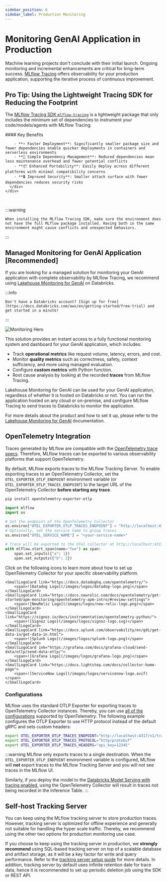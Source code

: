 ```yaml
---
sidebar_position: 6
sidebar_label: Production Monitoring
---
```




# Monitoring GenAI Application in Production

Machine learning projects don't conclude with their initial launch. Ongoing monitoring and incremental enhancements are critical for long-term success. [MLflow Tracing](/tracing) offers observability for your production application, supporting the iterative process of continuous improvement.


## Pro Tip: Using the Lightweight Tracing SDK for Reducing the Footprint

The [MLflow Tracing SDK `mlflow-tracing`](/tracing/minimal-sdk) is a lightweight package that only includes the minimum set of dependencies to instrument your code/models/agents with MLflow Tracing.

<Card>
  <div className="flex-column">
    <div className="flex-row">
      <div className="flex-item">
        #### Key Benefits

        - **⚡️ Faster Deployment**: Significantly smaller package size and fewer dependencies enable quicker deployments in containers and serverless environments
        - **🔧 Simple Dependency Management**: Reduced dependencies mean less maintenance overhead and fewer potential conflicts
        - **📦 Enhanced Portability**: Easily deploy across different platforms with minimal compatibility concerns
        - **🔒 Improved Security**: Smaller attack surface with fewer dependencies reduces security risks
      </div>
    </div>
  </div>
</Card>

<br/>

:::warning

    When installing the MLflow Tracing SDK, make sure the environment does not have the full MLflow package installed. Having both in the same environment might cause conflicts and unexpected behaviors.

:::

## Managed Monitoring for GenAI Application [Recommended]

If you are looking for a managed solution for monitoring your GenAI application with complete observability by MLflow Tracing, we recommend using [Lakehouse Monitoring for GenAI](https://docs.databricks.com/aws/en/generative-ai/agent-evaluation/monitoring) on Databricks.

:::info

    Don't have a Databricks account? [Sign up for free](https://docs.databricks.com/aws/en/getting-started/free-trial) and get started in a minute!

:::

![Monitoring Hero](https://assets.docs.databricks.com/_static/images/generative-ai/monitoring/monitoring-hero.gif)

This solution provides an instant access to a fully functional monitoring system and dashboard for your GenAI application, which includes:

* Track **operational metrics** like request volume, latency, errors, and cost.
* Monitor **quality metrics** such as correctness, safety, context sufficiency, and more using managed evaluation.
* Configure **custom metrics** with Python function.
* Root cause analysis by looking at the recorded **traces** from MLflow Tracing.

Lakehouse Monitoring for GenAI can be used for your GenAI application, regardless of whether it is hosted on Databricks or not. You can run the application hosted on any cloud or on-premise, and configure MLflow Tracing to send traces to Databricks to monitor the application.

For more details about the product and how to set it up, please refer to the [Lakehouse Monitoring for GenAI](https://docs.databricks.com/aws/en/generative-ai/agent-evaluation/monitoring) documentation.

## OpenTelemetry Integration

Traces generated by MLflow are compatible with the [OpenTelemetry trace specs](https://opentelemetry.io/docs/specs/otel/trace/api/#span). Therefore, MLflow traces can be exported to various observability platforms that support OpenTelemetry.


By default, MLflow exports traces to the MLflow Tracking Server. To enable exporting traces to an OpenTelemetry Collector, set the `OTEL_EXPORTER_OTLP_ENDPOINT` environment variable (or `OTEL_EXPORTER_OTLP_TRACES_ENDPOINT`) to the target URL of the OpenTelemetry Collector **before starting any trace**.

```bash
pip install opentelemetry-exporter-otlp
```

```python
import mlflow
import os

# Set the endpoint of the OpenTelemetry Collector
os.environ["OTEL_EXPORTER_OTLP_TRACES_ENDPOINT"] = "http://localhost:4317/v1/traces"
# Optionally, set the service name to group traces
os.environ["OTEL_SERVICE_NAME"] = "<your-service-name>"

# Trace will be exported to the OTel collector at http://localhost:4317/v1/traces
with mlflow.start_span(name="foo") as span:
    span.set_inputs({"a": 1})
    span.set_outputs({"b": 2})
```


Click on the following icons to learn more about how to set up OpenTelemetry Collector for your specific observability platform.

<CardGroup isSmall>

    <SmallLogoCard link="https://docs.datadoghq.com/opentelemetry/">
        <span>![Datadog Logo](/images/logos/datadog-logo.png)</span>
    </SmallLogoCard>
    <SmallLogoCard link="https://docs.newrelic.com/docs/opentelemetry/get-started/apm-monitoring/opentelemetry-apm-intro/#review-settings">
        <span>![NewRelic Logo](/images/logos/new-relic-logo.png)</span>
    </SmallLogoCard>
    <SmallLogoCard link="https://signoz.io/docs/instrumentation/opentelemetry-python/">
        <span>![Signoz Logo](/images/logos/signoz-logo.svg)</span>
    </SmallLogoCard>
    <SmallLogoCard link="https://docs.splunk.com/observability/en/gdi/get-data-in/get-data-in.html">
        <span>![Splunk Logo](/images/logos/splunk-logo.png)</span>
    </SmallLogoCard>
    <SmallLogoCard ink="https://grafana.com/docs/grafana-cloud/send-data/otlp/send-data-otlp/">
        <span>![Grafana Logo](/images/logos/grafana-logo.png)</span>
    </SmallLogoCard>
    <SmallLogoCard link="https://docs.lightstep.com/docs/collector-home-page">
        <span>![ServiceNow Logo](/images/logos/servicenow-logo.avif)</span>
    </SmallLogoCard>

</CardGroup>

### Configurations

MLflow uses the standard OTLP Exporter for exporting traces to OpenTelemetry Collector instances. Thereby, you can use [all of the configurations](https://opentelemetry.io/docs/languages/sdk-configuration/otlp-exporter/) supported by OpenTelemetry. The following example configures the OTLP Exporter to use HTTP protocol instead of the default gRPC and sets custom headers:

```bash
export OTEL_EXPORTER_OTLP_TRACES_ENDPOINT="http://localhost:4317/v1/traces"
export OTEL_EXPORTER_OTLP_TRACES_PROTOCOL="http/protobuf"
export OTEL_EXPORTER_OTLP_TRACES_HEADERS="api_key=12345"
```

:::warning
MLflow only exports traces to a single destination. When the `OTEL_EXPORTER_OTLP_ENDPOINT` environment variable is configured, MLflow will **not** export traces to the MLflow Tracking Server and you will not see traces in the MLflow UI.

Similarly, if you deploy the model to the [Databricks Model Serving with tracing enabled](https://docs.databricks.com/en/mlflow/mlflow-tracing.html#use-mlflow-tracing-in-production), using the OpenTelemetry Collector will result in traces not being recorded in the Inference Table.
:::


## Self-host Tracking Server

You can keep using the MLflow tracking server to store production traces. However, tracking server is optimized for offline experience and generally not suitable for handling the hyper scale traffic. Thereby, we recommend using the other two options for production monitoring use case.

If you choose to keep using the tracking server in production, we **strongly recommend** using SQL-based tracking server on top of a scalable database and artifact storage, as it will be a key factor for write and query performance. Refer to the [tracking server setup guide](/tracking#tracking-setup) for more details. In addition, tracking server by default uses infinite retention date for trace data, hence it is recommended to set up periodic deletion job using the SDK or REST API.